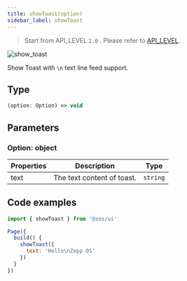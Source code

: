 ```yaml
---
title: showToast(option)
sidebar_label: showToast
---
```


> Start from API_LEVEL `2.0` . Please refer to [API_LEVEL](../../../../guides/framework/device/compatibility.md).

![show_toast](/img/api/show_toast.jpg)

Show Toast with `\n` text line feed support.

## Type

```ts
(option: Option) => void
```

## Parameters

### Option: object

| Properties | Description                |   Type   |
| ---------- | -------------------------- | -------- |
|    text    | The text content of toast. | `string` |

## Code examples

```js
import { showToast } from '@zos/ui'

Page({
  build() {
    showToast({
      text: 'Hello\nZepp OS'
    })
  }
})
```
